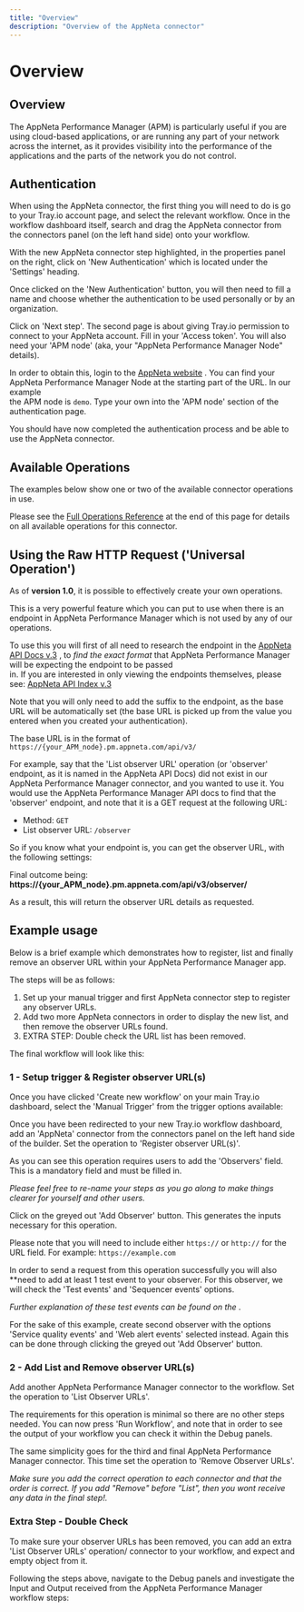 ```yaml
---
title: "Overview"
description: "Overview of the AppNeta connector"
---
```


# Overview

## Overview

The AppNeta Performance Manager (APM) is particularly useful if you are using cloud-based applications, or are running any part of your network across the internet, as it provides visibility into the performance of the applications and the parts of the network you do not control.

## Authentication

When using the AppNeta connector, the first thing you will need to do is go to your Tray.io account page, and select the relevant workflow. Once in the workflow dashboard itself, search and drag the AppNeta connector from the connectors panel (on the left hand side) onto your workflow.

With the new AppNeta connector step highlighted, in the properties panel on the right, click on 'New Authentication' which is located under the 'Settings' heading.

Once clicked on the 'New Authentication' button, you will then need to fill a name and choose whether the authentication to be used personally or by an organization.

Click on 'Next step'. The second page is about giving Tray.io permission to connect to your AppNeta account. Fill in your 'Access token'. You will also need your 'APM node' (aka, your "AppNeta Performance Manager Node" details).

In order to obtain this, login to the [ AppNeta website](https://login.appneta.com/signon/login.html) . You can find your AppNeta Performance Manager Node at the starting part of the URL. In our example<br/>the APM node is `demo`. Type your own into the 'APM node' section of the authentication page.

> 

You should have now completed the authentication process and be able to use the AppNeta connector.

## Available Operations

The examples below show one or two of the available connector operations in use.

Please see the [Full Operations Reference](#operationsFull) at the end of this page for details on all available operations for this connector.

## Using the Raw HTTP Request ('Universal Operation')

As of **version 1.0**, it is possible to effectively create your own operations.

This is a very powerful feature which you can put to use when there is an endpoint in AppNeta Performance Manager which is not used by any of our operations.

To use this you will first of all need to research the endpoint in the [ AppNeta API Docs v.3](https://docs.appneta.com/api.html#getting-started-with-the-apm-api) , to *find the exact format* that AppNeta Performance Manager will be expecting the endpoint to be passed<br/>in. If you are interested in only viewing the endpoints themselves, please see: [ AppNeta API Index v.3](https://demo.pm.appneta.com/api/swagger/index.html)

Note that you will only need to add the suffix to the endpoint, as the base URL will be automatically set (the base URL is picked up from the value you entered when you created your authentication).

The base URL is in the format of `https://{your_APM_node}.pm.appneta.com/api/v3/`

For example, say that the 'List observer URL' operation (or 'observer' endpoint, as it is named in the AppNeta API Docs) did not exist in our AppNeta Performance Manager connector, and you wanted to use it. You would use the AppNeta Performance Manager API docs to find that the 'observer' endpoint, and note that it is a GET request at the following URL:

- Method: `GET`
- List observer URL: `/observer`

So if you know what your endpoint is, you can get the observer URL, with the following settings:

Final outcome being: **https://{your_APM_node}.pm.appneta.com/api/v3/observer/**

As a result, this will return the observer URL details as requested.

## Example usage

Below is a brief example which demonstrates how to register, list and finally remove an observer URL within your AppNeta Performance Manager app.

The steps will be as follows:

1. Set up your manual trigger and first AppNeta connector step to register any observer URLs.
2. Add two more AppNeta connectors in order to display the new list, and then remove the observer URLs found.
3. EXTRA STEP: Double check the URL list has been removed.

The final workflow will look like this:

### 1 - Setup trigger & Register observer URL(s)

Once you have clicked 'Create new workflow' on your main Tray.io dashboard, select the 'Manual Trigger' from the trigger options available:

Once you have been redirected to your new Tray.io workflow dashboard, add an 'AppNeta' connector from the connectors panel on the left hand side of the builder. Set the operation to 'Register observer URL(s)'.

As you can see this operation requires users to add the 'Observers' field. This is a mandatory field and must be filled in.

*Please feel free to re-name your steps as you go along to make things clearer for yourself and other users.*

Click on the greyed out 'Add Observer' button. This generates the inputs necessary for this operation.

Please note that you will need to include either `https://` or `http://` for the URL field. For example: `https://example.com`

In order to send a request from this operation successfully you will also **need to add at least 1 test event to your observer. For this observer, we will check the 'Test events' and 'Sequencer events' options.

*Further explanation of these test events can be found on the  <Content type a TBD>  .*

For the sake of this example, create second observer with the options 'Service quality events' and 'Web alert events' selected instead. Again this can be done through clicking the greyed out 'Add Observer' button.

### 2 - Add List and Remove observer URL(s)

Add another AppNeta Performance Manager connector to the workflow. Set the operation to 'List Observer URLs'.

The requirements for this operation is minimal so there are no other steps needed. You can now press 'Run Workflow', and note that in order to see the output of your workflow you can check it within the Debug panels.

The same simplicity goes for the third and final AppNeta Performance Manager connector. This time set the operation to 'Remove Observer URLs'.

*Make sure you add the correct operation to each connector and that the order is correct. If you add "Remove" before "List", then you wont receive any data in the final step!.*

### Extra Step - Double Check

To make sure your observer URLs has been removed, you can add an extra 'List Observer URLs' operation/ connector to your workflow, and expect and empty object from it.

Following the steps above, navigate to the Debug panels and investigate the Input and Output received from the AppNeta Performance Manager workflow steps:
